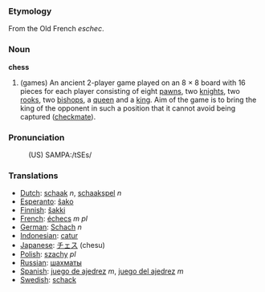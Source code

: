 ===Etymology===

From the Old French ''eschec''.

===Noun===

'''chess'''
# (games) An ancient 2-player game played on an 8&nbsp;×&nbsp;8 board with 16 pieces for each player consisting of eight [[pawn]]s, two [[knight]]s, two [[rook]]s, two [[bishop]]s, a [[queen]] and a [[king]]. Aim of the game is to bring the king of the opponent in such a position that it cannot avoid being captured ([[checkmate]]).

===Pronunciation===
:(US) SAMPA:/tSEs/

===Translations===
*[[Dutch]]: [[schaak]] ''n'', [[schaakspel]] ''n''
*[[Esperanto]]: [[ŝako]]
*[[Finnish]]: [[šakki]]
*[[French]]: [[échecs]] ''m pl''
*[[German]]: [[Schach]] ''n''
*[[Indonesian]]: [[catur]]
*[[Japanese]]: [[チェス]] (chesu)
*[[Polish]]: [[szachy]] ''pl''
*[[Russian]]: [[шахматы]]
*[[Spanish]]: [[juego de ajedrez]] ''m'', [[juego del ajedrez]] ''m''
*[[Swedish]]: [[schack]]